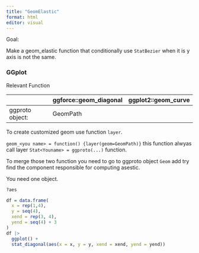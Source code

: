 ```yaml
---
title: "GeomElastic"
format: html
editor: visual
---
```


Goal:

Make a geom_elastic function that conditionally use `StatBezier` when it is y axis is not the same.

### GGplot

Relevant Function

|                 | ggforce::geom_diagonal | ggplot2::geom_curve |
|-----------------|------------------------|---------------------|
| ggproto object: | GeomPath               |                     |


To create customized geom use function `layer`.

`geom_<you name> = function() {layer(geom=GeomPath)}` this function alwyas call layer `Stat<Youname> = ggproto(...)` function.

To merge those two function you need to go to ggproto object `Geom` 
add try find the component responsible for computing asestic. 

You need one object. 

```r
?aes

df = data.frame(
  x = rep(1,4),
  y = seq(4),
  xend = rep(3, 4),
  yend = seq(4) + 3
)
df |> 
  ggplot() + 
  stat_diagonal(aes(x = x, y = y, xend = xend, yend = yend))
```
